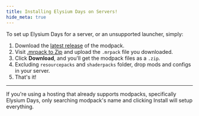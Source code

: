 ```yaml
---
title: Installing Elysium Days on Servers!
hide_meta: true
---
```


To set up Elysium Days for a server, or an unsupported launcher, simply:

1. Download the [latest release](https://modrinth.com/modpack/elysium-days/versions) of the modpack.
2. Visit [.mrpack to Zip](https://jamie.codeberg.page/mrpack-to-zip/@master/) and upload the `.mrpack` file you downloaded.
3. Click **Download**, and you'll get the modpack files as a `.zip`.
4. Excluding `resourcepacks` and `shaderpacks` folder, drop mods and configs in your server.
5. That's it!

<hr style={{ borderTop: '5px solid #364153' }} />

<Callout variant="info">
    If you're using a hosting that already supports modpacks, specifically Elysium Days, only searching modpack's name and clicking Install will setup everything.
</Callout>
